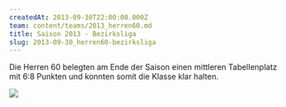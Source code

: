 ```yaml
---
createdAt: 2013-09-30T22:00:00.000Z
team: content/teams/2013_herren60.md
title: Saison 2013 - Bezirksliga
slug: 2013-09-30_herren60-bezirksliga
---
```

Die Herren 60 belegten am Ende der Saison einen mittleren Tabellenplatz mit 6:8 Punkten und konnten somit die Klasse klar halten.

![](/uploads/2013/herren_60_ergebnisse.jpg)